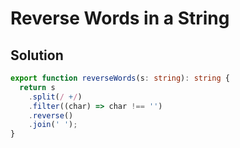 # Reverse Words in a String

## Solution

```typescript filename="solution.ts" copy
export function reverseWords(s: string): string {
  return s
    .split(/ +/)
    .filter((char) => char !== '')
    .reverse()
    .join(' ');
}
```
